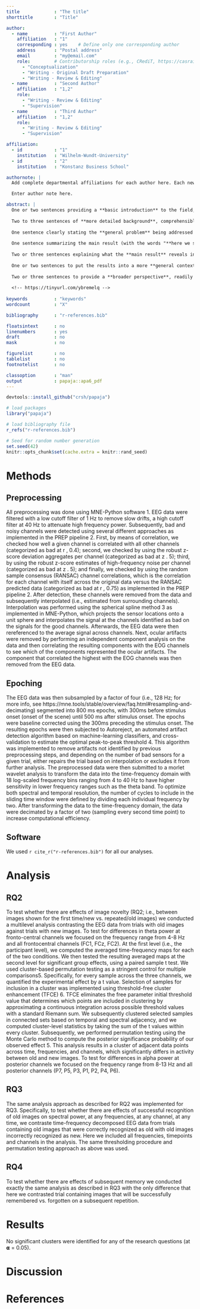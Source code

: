 ```yaml
---
title             : "The title"
shorttitle        : "Title"

author: 
  - name          : "First Author"
    affiliation   : "1"
    corresponding : yes    # Define only one corresponding author
    address       : "Postal address"
    email         : "my@email.com"
    role:         # Contributorship roles (e.g., CRediT, https://casrai.org/credit/)
      - "Conceptualization"
      - "Writing - Original Draft Preparation"
      - "Writing - Review & Editing"
  - name          : "Second Author"
    affiliation   : "1,2"
    role:
      - "Writing - Review & Editing"
      - "Supervision"
  - name          : "Third Author"
    affiliation   : "1,2"
    role:
      - "Writing - Review & Editing"
      - "Supervision"

affiliation:
  - id            : "1"
    institution   : "Wilhelm-Wundt-University"
  - id            : "2"
    institution   : "Konstanz Business School"

authornote: |
  Add complete departmental affiliations for each author here. Each new line herein must be indented, like this line.

  Enter author note here.

abstract: |
  One or two sentences providing a **basic introduction** to the field,  comprehensible to a scientist in any discipline.
  
  Two to three sentences of **more detailed background**, comprehensible  to scientists in related disciplines.
  
  One sentence clearly stating the **general problem** being addressed by  this particular study.
  
  One sentence summarizing the main result (with the words "**here we show**" or their equivalent).
  
  Two or three sentences explaining what the **main result** reveals in direct comparison to what was thought to be the case previously, or how the  main result adds to previous knowledge.
  
  One or two sentences to put the results into a more **general context**.
  
  Two or three sentences to provide a **broader perspective**, readily comprehensible to a scientist in any discipline.
  
  <!-- https://tinyurl.com/ybremelq -->
  
keywords          : "keywords"
wordcount         : "X"

bibliography      : "r-references.bib"

floatsintext      : no
linenumbers       : yes
draft             : no
mask              : no

figurelist        : no
tablelist         : no
footnotelist      : no

classoption       : "man"
output            : papaja::apa6_pdf
---
```


```r

devtools::install_github("crsh/papaja")


```



```r

# load packages
library("papaja")

# load bibliography file
r_refs("r-references.bib")

```

```r
# Seed for random number generation
set.seed(42)
knitr::opts_chunk$set(cache.extra = knitr::rand_seed)
```



# Methods

## Preprocessing

All preprocessing was done using MNE-Python software 1. EEG data were filtered with a low cutoff filter of 1 Hz to remove slow drifts, a high cutoff filter at 40 Hz to attenuate high frequency power. Subsequently, bad and noisy channels were detected using several different approaches as implemented in the PREP pipeline 2. First, by means of correlation, we checked how well a given channel is correlated with all other channels (categorized as bad at r , 0.4); second, we checked by using the robust z-score deviation aggregates per channel (categorized as bad at z . 5); third, by using the robust z-score estimates of high-frequency noise per channel (categorized as bad at z . 5); and finally, we checked by using the random sample consensus (RANSAC) channel correlations, which is the correlation for each channel with itself across the original data versus the RANSAC predicted data (categorized as bad at r , 0.75) as implemented in the PREP pipeline 2. After detection, these channels were removed from the data and subsequently interpolated (i.e., estimated from surrounding channels). Interpolation was performed using the spherical spline method 3 as implemented in MNE-Python, which projects the sensor locations onto a unit sphere and interpolates the signal at the channels identified as bad on the signals for the good channels. Afterwards, the EEG data were then rereferenced to the average signal across channels. Next, ocular artifacts were removed by performing an independent component analysis on the data and then correlating the resulting components with the EOG channels to see which of the components represented the ocular artifacts. The component that correlated the highest with the EOG channels was then removed from the EEG data.

## Epoching

The EEG data was then subsampled by a factor of four (i.e., 128 Hz; for more info, see https://mne.tools/stable/overview/faq.html#resampling-and-decimating) segmented into 800 ms epochs, with 300ms before stimulus onset (onset of the scene) until 500 ms after stimulus onset. The epochs were baseline corrected using the 300ms preceding the stimulus onset. The resulting epochs were then subjected to Autoreject, an automated artifact detection algorithm based on machine-learning classifiers, and cross-validation to estimate the optimal peak-to-peak threshold 4. This algorithm was implemented to remove artifacts not identified by previous preprocessing steps, and depending on the number of bad sensors for a given trial, either repairs the trial based on interpolation or excludes it from further analysis. The preprocessed data were then submitted to a morlet wavelet analysis to transform the data into the time-frequency domain with 18 log-scaled frequency bins ranging from 4 to 40 Hz to have higher sensitivity in lower frequency ranges such as the theta band. To optimize both spectral and temporal resolution, the number of cycles to include in the sliding time window were defined by dividing each individual frequency by two. After transforming the data to the time-frequency domain, the data were decimated by a factor of two (sampling every second time point) to increase computational efficiency.

## Software
We used `r cite_r("r-references.bib")` for all our analyses.

# Analysis

## RQ2 

To test whether there are effects of image novelty (RQ2; i.e., between images shown for the first time/new vs. repeated/old images) we conducted a multilevel analysis contrasting the EEG data from trials with old images against trials with new images. To test for differences in theta power at fronto-central channels we focused on the frequency range from 4-8 Hz and all frontocentral channels (FC1, FCz, FC2). At the first level (i.e., the participant level), we computed the averaged time-frequency maps for each of the two conditions. We then tested the resulting averaged maps at the second level for significant group effects, using a paired sample t test. We used cluster-based permutation testing as a stringent control for multiple comparisons5. Specifically, for every sample across the three channels, we quantified the experimental effect by a t value. Selection of samples for inclusion in a cluster was implemented using threshold-free cluster enhancement (TFCE) 6. TFCE eliminates the free parameter initial threshold value that determines which points are included in clustering by approximating a continuous integration across possible threshold values with a standard Riemann sum.
We subsequently clustered selected samples in connected sets based on temporal and spectral adjacency, and we computed cluster-level statistics by taking the sum of the t values within every cluster. Subsequently, we performed permutation testing using the Monte Carlo method to compute the posterior significance probability of our observed effect 5. This analysis results in a cluster of adjacent data points across time, frequencies, and channels, which significantly differs in activity between old and new images. To test for differences in alpha power at posterior channels we focused on the frequency range from 8-13 Hz and all posterior channels (P7, P5, P3, P1, P2, P4, P6). 

## RQ3

The same analysis approach as described for RQ2 was implemented for RQ3. Specifically, to test whether there are effects of successful recognition of old images on spectral power, at any frequencies, at any channel, at any time, we contraste time-frequency decomposed EEG data from trials containing old images that were correctly recognized as old with old images incorrectly recognized as new. Here we included all frequencies, timepoints and channels in the analysis. The same thresholding procedure and permutation testing approach as above was used. 

## RQ4

To test whether there are effects of subsequent memory we conducted exactly the same analysis as described in RQ3 with the only difference that here we contrasted trial containing images that will be successfully remembered vs. forgotten on a subsequent repetition.

# Results

No significant clusters were identified for any of the research questions (at 𝝰 = 0.05).

# Discussion






\newpage

# References

::: {#refs custom-style="Bibliography"}
:::
